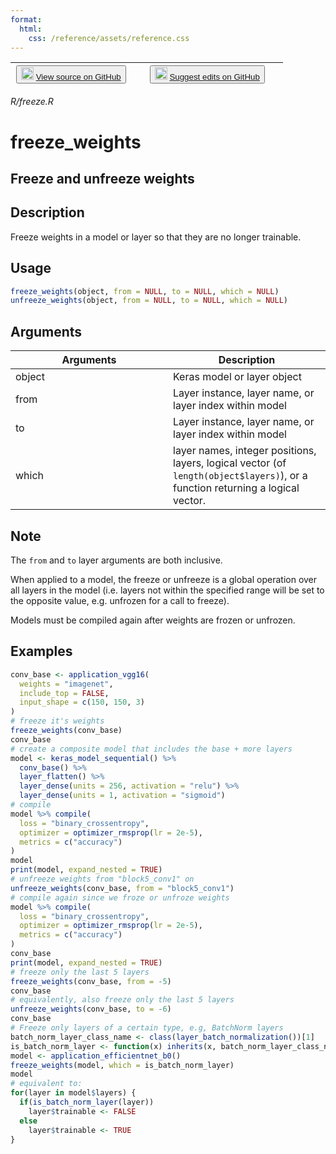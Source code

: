 ```yaml
---
format:
  html:
    css: /reference/assets/reference.css
---
```


| <button class="button"> ![](/reference/assets/GitHub-Mark-32px.png){width="20"} [View source on GitHub](https://github.com/rstudio/keras//blob/main/R/freeze.R) </button> | <button class="button"> ![](/reference/assets/GitHub-Mark-32px.png){width="20"} [Suggest edits on GitHub](https://github.com/rstudio/keras//edit/main/R/freeze.R) </button> |
|:------------------------------:|:--------------------------------------:|

*R/freeze.R*

# freeze_weights

## Freeze and unfreeze weights

## Description
Freeze weights in a model or layer so that they are no longer trainable. 


## Usage
```r
freeze_weights(object, from = NULL, to = NULL, which = NULL) 
unfreeze_weights(object, from = NULL, to = NULL, which = NULL) 
```

## Arguments
|Arguments|Description|
|---|---|
| object | Keras model or layer object |
| from | Layer instance, layer name, or layer index within model |
| to | Layer instance, layer name, or layer index within model |
| which | layer names, integer positions, layers, logical vector (of `length(object$layers)`), or a function returning a logical vector. |




## Note

The `from` and `to` layer arguments are both inclusive. 

When applied to a model, the freeze or unfreeze is a global operation over all layers in the model (i.e. layers not within the specified range will be set to the opposite value, e.g. unfrozen for a call to freeze). 

Models must be compiled again after weights are frozen or unfrozen. 

## Examples
```r
conv_base <- application_vgg16( 
  weights = "imagenet", 
  include_top = FALSE, 
  input_shape = c(150, 150, 3) 
) 
# freeze it's weights 
freeze_weights(conv_base) 
conv_base 
# create a composite model that includes the base + more layers 
model <- keras_model_sequential() %>% 
  conv_base() %>% 
  layer_flatten() %>% 
  layer_dense(units = 256, activation = "relu") %>% 
  layer_dense(units = 1, activation = "sigmoid") 
# compile 
model %>% compile( 
  loss = "binary_crossentropy", 
  optimizer = optimizer_rmsprop(lr = 2e-5), 
  metrics = c("accuracy") 
) 
model 
print(model, expand_nested = TRUE) 
# unfreeze weights from "block5_conv1" on 
unfreeze_weights(conv_base, from = "block5_conv1") 
# compile again since we froze or unfroze weights 
model %>% compile( 
  loss = "binary_crossentropy", 
  optimizer = optimizer_rmsprop(lr = 2e-5), 
  metrics = c("accuracy") 
) 
conv_base 
print(model, expand_nested = TRUE) 
# freeze only the last 5 layers 
freeze_weights(conv_base, from = -5) 
conv_base 
# equivalently, also freeze only the last 5 layers 
unfreeze_weights(conv_base, to = -6) 
conv_base 
# Freeze only layers of a certain type, e.g, BatchNorm layers 
batch_norm_layer_class_name <- class(layer_batch_normalization())[1] 
is_batch_norm_layer <- function(x) inherits(x, batch_norm_layer_class_name) 
model <- application_efficientnet_b0() 
freeze_weights(model, which = is_batch_norm_layer) 
model 
# equivalent to: 
for(layer in model$layers) { 
  if(is_batch_norm_layer(layer)) 
    layer$trainable <- FALSE 
  else 
    layer$trainable <- TRUE 
} 
```


